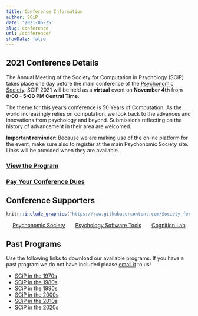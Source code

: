 ```yaml
---
title: Conference Information
author: SCiP
date: '2021-06-25'
slug: conference
url: /conference/
showDate: false
---
```


## 2021 Conference Details

The Annual Meeting of the Society for Computation in Psychology (SCiP) takes place one day before the main conference of the [Psychonomic Society](https://www.psychonomic.org/). SCiP 2021 will be held as a **virtual** event on **November 4th** from **8:00 - 5:00 PM Central Time**. 

The theme for this year’s conference is 50 Years of Computation. As the world increasingly relies on computation, we look back to the advances and innovations from psychology and beyond. Submissions reflecting on the history of advancement in their area are welcomed. 

**Important reminder**: Because we are making use of the online platform for the event, make sure also to register at the main Psychonomic Society site. Links will be provided when they are available.

### [View the Program](https://docs.google.com/document/d/1NSReHO97ClcSTgthCA58Y5BtauM8i0VPFAzgpnNsUGw/edit?usp=sharing)

### [Pay Your Conference Dues](https://www.paypal.com/donate?hosted_button_id=D4PN39CWFS4NE)

## Conference Supporters 

```r
knitr::include_graphics("https://raw.githubusercontent.com/Society-for-Computation-in-Psychology/Society-for-Computation-in-Psychology.github.io/master/files/imgs/sponsors.jpg")
```

<center>
[Psychonomic Society](https://www.psychonomic.org/) &nbsp; &nbsp; &nbsp; 
[Psychology Software Tools](https://pstnet.com/) &nbsp; &nbsp; &nbsp; 
[Cognition Lab](https://cognitionlab.com/)
</center>

## Past Programs

Use the following links to download our available programs. If you have a past program we do not have included please [email it](mailto:compinpsych@gmail.com) to us! 

- [SCiP in the 1970s](https://github.com/Society-for-Computation-in-Psychology/Society-for-Computation-in-Psychology.github.io/raw/master/files/programs/scip70.zip)
- [SCiP in the 1980s](https://github.com/Society-for-Computation-in-Psychology/Society-for-Computation-in-Psychology.github.io/raw/master/files/programs/scip80.zip)
- [SCiP in the 1990s](https://github.com/Society-for-Computation-in-Psychology/Society-for-Computation-in-Psychology.github.io/raw/master/files/programs/scip90.zip)
- [SCiP in the 2000s](https://github.com/Society-for-Computation-in-Psychology/Society-for-Computation-in-Psychology.github.io/raw/master/files/programs/scip00.zip)
- [SCiP in the 2010s](https://github.com/Society-for-Computation-in-Psychology/Society-for-Computation-in-Psychology.github.io/raw/master/files/programs/scip10.zip)
- [SCiP in the 2020s](https://github.com/Society-for-Computation-in-Psychology/Society-for-Computation-in-Psychology.github.io/raw/master/files/programs/scip20.zip)